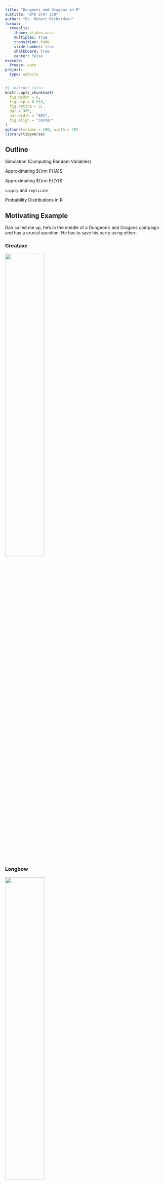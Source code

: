 ```yaml
---
title: "Dungeons and Dragons in R"
subtitle: "BYU STAT 250"
author: "Dr. Robert Richardson"
format: 
  revealjs:
    theme: slides.scss
    multiplex: true
    transition: fade
    slide-number: true
    chalkboard: true
    center: false
execute:
  freeze: auto
project:
  type: website
---
```


```r
#| include: false
knitr::opts_chunk$set(
  fig.width = 8,
  fig.asp = 0.818,
  fig.retina = 3,
  dpi = 300,
  out.width = "80%",
  fig.align = "center"
)
options(scipen = 100, width = 70)
library(tidyverse)
```

## Outline

Simulation (Computing Random Variables)

Approximating ${\rm P}(A)$

Approximating ${\rm E}(Y)$

`sapply` and `replicate`

Probability Distributions in R

## Motivating Example {.smaller}

Dan called me up, he's in the middle of a Dungeon's and Dragons campaign and has a crucial question. He has to save his party using either:

::: panel-tabset
### Greataxe {.smaller}

![](greataxe.webp){width="50%"}

### Longbow {.smaller}

![](arrow.webp){width="50%"}
:::

## Motivating Example

The choice determines which dice he uses and how many rolls he gets:

-   By fighting with greataxes, he would be rolling 2 dice with 12 sides.
-   If he uses the longbow he rolls 5 dice with 6 sides.

Dan wants to know the following two questions:

-   Which should he choose if he wants to have the highest expected roll
-   Which weapon gives him the highest chance of rolling a 20 or more.

If he doesn't roll a 20, his whole party dies!

## Roll the dice

Let's code up rolling the dice!

## Approximating Probability by Simulation

Thinking statistically, we could approximate this probability by gathering the data from rolling the dice each time.

Need a big sample size

(actually, the bigger the sample size the more precise the proportion is for the "true probability")

 

Instead of asking people to do this, we can "simulate" the data we'd get if we did

## Approximating Probability by Simulation

Theoretically,

$$
\lim_{N\to\infty} \frac{\mbox{Number of times Event A Occurs}}{N} = {\rm P}(A)
$$

 

Simulation Code needs to

-   perform experiment and determine if Event A occurs
-   repeat many times (in a `for` loop)

## New Problem: Expected Value of a Die Roll

What is the expected value of a single die roll with ( n ) sides?

Using probability, we know that:

$$ \mathbb{E}[X] = \frac{1 + n}{2} $$

But we can also approximate this using simulation!

------------------------------------------------------------------------

## Writing a Function for a Die Roll

Let's define a function in R that rolls a die with ( n ) sides once.

```r
#| echo: true
roll_die <- function(n) {
  sample(1:n, size = 1, replace = TRUE)
}

# Example usage
roll_die(6)  # Rolls a 6-sided die
```

------------------------------------------------------------------------

## Repeating the Experiment

We'll roll a die with \$ n \$ sides multiple times and compute the average result.

```r
#| echo: true
n <- 6  # Change n to different values to explore

trials <- c(10, 100, 1000, 10000,100000,1000000,10000000)
n_trials <- length(trials)
results <- numeric(n_trials)
for(i in 1:n_trials){
  rolls <- numeric(trials[i])
  for(j in 1:trials[i]){
    rolls[j] <- roll_die(n)
  }
  results[i] <- mean(rolls)
}

data.frame(Trials = trials, Estimated_Expectation = results)
```

------------------------------------------------------------------------

## Introduction to `replicate`

The `replicate` function simplifies repetitive simulations by calling a function multiple times and storing the results.

```r
#| echo: true

# Roll a 6-sided die 10 times using replicate
replicate(10, roll_die(6))
```

Instead of using nested loops, we can use `replicate` to streamline our code!

------------------------------------------------------------------------

## Using `replicate` for Simulation

We can now rewrite our previous experiment using `replicate`:

```r
#| echo: true

n <- 6  # Change n to different values to explore
trials <- c(10, 100, 1000, 10000)
results <- numeric(4)
for(i in 1:4){
  rolls <- replicate(trials[i],roll_die(6))
  results[i] <- mean(rolls)
}

data.frame(Trials = trials, Estimated_Expectation = results)
```

This produces the same results but in a much cleaner and more efficient way!

## Introduction to `sapply`

The `sapply` function is useful for applying a function to each element of a vector or list.

Example:

```r
#| echo: true
sapply(1:5, function(x) x^2)
```

This applies the function `x^2` to each number from 1 to 5.

------------------------------------------------------------------------

## Using `sapply` for Multiple Trials

Now, let’s modify our for-loop version to use `sapply` along with `replicate`.

```r
#| echo: true

n <- 6  # Change n to different values to explore
trials <- c(10, 100, 1000, 10000)

run_experiment <- function(n_trials){
  mean(replicate(n_trials, roll_die(n)))
}

results <- sapply(trials, run_experiment)

data.frame(Trials = trials, Estimated_Expectation = results)
```

By combining `sapply` and `replicate`, we make our simulation code more readable and efficient!

------------------------------------------------------------------------

## Back to the DnD Problem

Now that we understand how to estimate expected values, let's return to Dan's choice:

-   **Greataxe:** Rolls two 12-sided dice.
-   **Longbow:** Rolls five 6-sided dice.

How do we find the expected value of each weapon? We'll calculate this together!

------------------------------------------------------------------------

## Finding Probabilities

In general, we can estimate probabilities by simulating many trials and computing:

$$
\mathbb{P}(A) \approx \frac{\text{Number of times event } A \text{ occurs}}{\text{Total trials}}
$$

This works just like we estimated the expected value!

------------------------------------------------------------------------

## New Problem: Catan

Dan is now playing **Catan**! He has 8 cards in his hand and needs to avoid rolling a 7.

If he rolls a 7, he loses half his cards. Otherwise, he wins the game!

------------------------------------------------------------------------

## Simulating a Roll of Two Dice

In Catan, players roll two six-sided dice. Let's simulate one roll:

```r
#| echo: true

roll_catan <- function() {
  sum(sample(1:6, size = 2, replace = TRUE))
}

# Example usage
roll_catan()
```

------------------------------------------------------------------------

## Repeating the Experiment

Let's roll the dice many times and estimate the probability of rolling a 7.

```r
#| echo: true

trials <- c(10, 100, 1000, 10000)
results <- numeric(4)
for(i in 1:4){
  rolls <- numeric(trials[i])
  for(j in 1:trials[i]){
    rolls[j] <- roll_catan()
  }
}


data.frame(Trials = trials, Estimated_Probability_of_7 = results)
```

------------------------------------------------------------------------

## Finding Probability of Rolling 20 or More

Back to **DnD!**

Now that we know how to estimate probabilities, how can we find:

$$ P(\text{Roll} \geq 20)$$

for the Greataxe or Longbow?

Let's discuss before we write the code!

------------------------------------------------------------------------

## When Simulations are Useful

Some probability problems are straightforward, but others are much harder.

For example, what if probability rules are difficult to find or don't exist in a simple closed form?

------------------------------------------------------------------------

## Example: Actuarial Aggregate Loss Problem {.smaller}

In insurance, total claims can be modeled as:

-   **Number of claims**: Poisson$( \lambda )$
-   **Loss per claim**: Exponential$( \theta )$

The **aggregate loss** is the sum of these random claims.

$$S = \sum_{i=1}^N X_i$$

This is a difficult to compute the mean exactly, but easy to simulate!

------------------------------------------------------------------------

## Understanding Probability Distributions

Certain shapes of data often lead us to describe them with formulas. You will learn more about this in **Stat 240/340**, but here’s a preview!

------------------------------------------------------------------------

## Common Probability Distributions {.smaller}

| Distribution | R Function | Description                                     |
|--------------|------------|-------------------------------------------------|
| Uniform      | `runif()`  | Evenly distributed values between min/max       |
| Normal       | `rnorm()`  | Bell-shaped curve, common in real-world data    |
| Poisson      | `rpois()`  | Counts of events occurring in fixed intervals   |
| Exponential  | `rexp()`   | Models time between events in a Poisson process |

------------------------------------------------------------------------

## Understanding `r`, `d`, `p`, `q` Functions in R

R provides four types of functions for each distribution:

-   `r` = Random generation (e.g., `rnorm(10)`)
-   `d` = Density function (e.g., `dnorm(x)`)
-   `p` = Cumulative probability (e.g., `pnorm(x)`)
-   `q` = Quantile function (e.g., `qnorm(p)`)

------------------------------------------------------------------------

## Visualizing Distributions

```r
par(mar = c(2, 2, 1, 1)) # Reduce margins
```

::: panel-tabset
### Uniform

```r
#| echo: true
#| fig-width: 3
#| fig-height: 2

hist(runif(1000), main = NULL, col = "lightblue")
```

### Normal

```r
#| echo: true
#| fig-width: 3
#| fig-height: 2
hist(rnorm(1000), main = NULL, col = "lightgreen")
```

### Poisson

```r
#| echo: true
#| fig-width: 3
#| fig-height: 2

hist(rpois(1000, lambda = 5), main = NULL, col = "lightcoral")
```

### Exponential

```r
#| echo: true
#| fig-width: 3
#| fig-height: 2

hist(rexp(1000, rate = 1), main = NULL, col = "lightgoldenrod")
```
:::

------------------------------------------------------------------------

## Connection to Hypothesis Testing

In a previous lecture, we used `pt()` to get the **p-value** for test statistics in hypothesis testing.

This is an example of using probability distributions in statistical inference!

------------------------------------------------------------------------

## Probability Distributions

In many simulation studies, understanding probability distributions is **critical**.

-   They help us model random events.
-   They allow us to **generate realistic data**.
-   They enable us to compute probabilities when formulas are hard to derive.

## Simulating Aggregate Loss in R

We can estimate the expected total loss by running simulations.

```r
#| echo: true

simulate_aggregate_loss <- function(lambda, theta, num_simulations = 10000) {
  total_losses <- replicate(num_simulations, {
    num_claims <- rpois(1, lambda)
    sum(rexp(num_claims, rate = 1/theta))
  })
  mean(total_losses)
}

# Example usage
simulate_aggregate_loss(lambda = 5, theta = 10000)
```

------------------------------------------------------------------------

## Why Use Simulation?

There are many real-world scenarios where probability calculations are hard:

-   **Finance:** Stock price simulations
-   **Medicine:** Drug effectiveness trials
-   **AI:** Monte Carlo tree search in games
-   **Engineering:** Reliability testing

Simulation helps when formulas are too complicated or don't exist!

------------------------------------------------------------------------

## Summary

-   We learned how to estimate expected values and probabilities using simulation.
-   We applied this to **DnD**, **Catan**, and **actuarial models**.
-   `sapply` and `replicate` are useful for simplifying workflows
-   Probability distributions in R allow us to tackle many different problems.
-   Simulation is useful when analytical solutions are hard or impossible to find.
